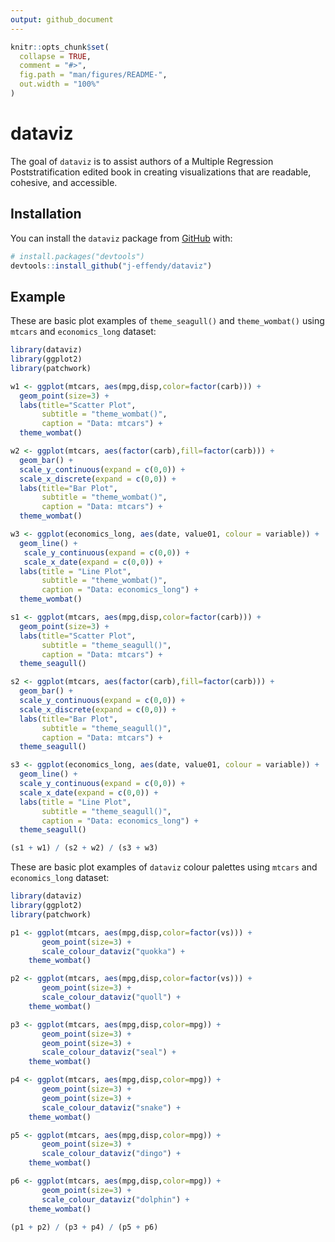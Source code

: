 ```yaml
---
output: github_document
---
```


<!-- README.md is generated from README.Rmd. Please edit that file -->

```r
knitr::opts_chunk$set(
  collapse = TRUE,
  comment = "#>",
  fig.path = "man/figures/README-",
  out.width = "100%"
)
```

# dataviz

<!-- badges: start -->
<!-- badges: end -->

The goal of `dataviz` is to assist authors of a Multiple Regression Poststratification
edited book in creating visualizations that are readable, cohesive, and accessible.

## Installation

You can install the `dataviz` package from [GitHub](https://github.com/) with:

``` r
# install.packages("devtools")
devtools::install_github("j-effendy/dataviz")
```
## Example

These are basic plot examples of `theme_seagull()` and `theme_wombat()` using 
`mtcars` and `economics_long` dataset:

```r

library(dataviz)
library(ggplot2)
library(patchwork)

w1 <- ggplot(mtcars, aes(mpg,disp,color=factor(carb))) + 
  geom_point(size=3) + 
  labs(title="Scatter Plot",
       subtitle = "theme_wombat()",
       caption = "Data: mtcars") +
  theme_wombat()

w2 <- ggplot(mtcars, aes(factor(carb),fill=factor(carb))) + 
  geom_bar() + 
  scale_y_continuous(expand = c(0,0)) + 
  scale_x_discrete(expand = c(0,0)) +
  labs(title="Bar Plot",
       subtitle = "theme_wombat()",
       caption = "Data: mtcars") +
  theme_wombat()

w3 <- ggplot(economics_long, aes(date, value01, colour = variable)) +
  geom_line() +
   scale_y_continuous(expand = c(0,0)) + 
   scale_x_date(expand = c(0,0)) +
  labs(title = "Line Plot",
       subtitle = "theme_wombat()",
       caption = "Data: economics_long") +
  theme_wombat()

s1 <- ggplot(mtcars, aes(mpg,disp,color=factor(carb))) + 
  geom_point(size=3) + 
  labs(title="Scatter Plot",
       subtitle = "theme_seagull()",
       caption = "Data: mtcars") +
  theme_seagull()

s2 <- ggplot(mtcars, aes(factor(carb),fill=factor(carb))) + 
  geom_bar() + 
  scale_y_continuous(expand = c(0,0)) + 
  scale_x_discrete(expand = c(0,0)) +
  labs(title="Bar Plot",
       subtitle = "theme_seagull()",
       caption = "Data: mtcars") +
  theme_seagull()

s3 <- ggplot(economics_long, aes(date, value01, colour = variable)) +
  geom_line() +
  scale_y_continuous(expand = c(0,0)) + 
  scale_x_date(expand = c(0,0)) +
  labs(title = "Line Plot",
       subtitle = "theme_seagull()",
       caption = "Data: economics_long") +
  theme_seagull()

(s1 + w1) / (s2 + w2) / (s3 + w3)
```

These are basic plot examples of `dataviz` colour palettes using 
`mtcars` and `economics_long` dataset:

```r
library(dataviz)
library(ggplot2)
library(patchwork)

p1 <- ggplot(mtcars, aes(mpg,disp,color=factor(vs))) +
       geom_point(size=3) +
       scale_colour_dataviz("quokka") +
    theme_wombat()

p2 <- ggplot(mtcars, aes(mpg,disp,color=factor(vs))) +
       geom_point(size=3) +
       scale_colour_dataviz("quoll") +
    theme_wombat()

p3 <- ggplot(mtcars, aes(mpg,disp,color=mpg)) +
       geom_point(size=3) +
       geom_point(size=3) +
       scale_colour_dataviz("seal") +
    theme_wombat()

p4 <- ggplot(mtcars, aes(mpg,disp,color=mpg)) +
       geom_point(size=3) +
       geom_point(size=3) +
       scale_colour_dataviz("snake") +
    theme_wombat()

p5 <- ggplot(mtcars, aes(mpg,disp,color=mpg)) +
       geom_point(size=3) +
       scale_colour_dataviz("dingo") +
    theme_wombat()

p6 <- ggplot(mtcars, aes(mpg,disp,color=mpg)) +
       geom_point(size=3) +
       scale_colour_dataviz("dolphin") +
    theme_wombat()

(p1 + p2) / (p3 + p4) / (p5 + p6)
```
